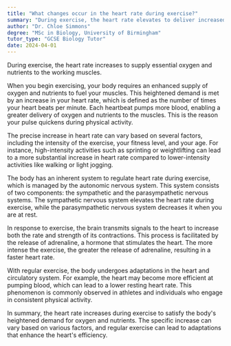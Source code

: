 ```yaml
---
title: "What changes occur in the heart rate during exercise?"
summary: "During exercise, the heart rate elevates to deliver increased oxygen and nutrients to the active muscles, supporting their performance and endurance."
author: "Dr. Chloe Simmons"
degree: "MSc in Biology, University of Birmingham"
tutor_type: "GCSE Biology Tutor"
date: 2024-04-01
---
```


During exercise, the heart rate increases to supply essential oxygen and nutrients to the working muscles.

When you begin exercising, your body requires an enhanced supply of oxygen and nutrients to fuel your muscles. This heightened demand is met by an increase in your heart rate, which is defined as the number of times your heart beats per minute. Each heartbeat pumps more blood, enabling a greater delivery of oxygen and nutrients to the muscles. This is the reason your pulse quickens during physical activity.

The precise increase in heart rate can vary based on several factors, including the intensity of the exercise, your fitness level, and your age. For instance, high-intensity activities such as sprinting or weightlifting can lead to a more substantial increase in heart rate compared to lower-intensity activities like walking or light jogging.

The body has an inherent system to regulate heart rate during exercise, which is managed by the autonomic nervous system. This system consists of two components: the sympathetic and the parasympathetic nervous systems. The sympathetic nervous system elevates the heart rate during exercise, while the parasympathetic nervous system decreases it when you are at rest.

In response to exercise, the brain transmits signals to the heart to increase both the rate and strength of its contractions. This process is facilitated by the release of adrenaline, a hormone that stimulates the heart. The more intense the exercise, the greater the release of adrenaline, resulting in a faster heart rate.

With regular exercise, the body undergoes adaptations in the heart and circulatory system. For example, the heart may become more efficient at pumping blood, which can lead to a lower resting heart rate. This phenomenon is commonly observed in athletes and individuals who engage in consistent physical activity.

In summary, the heart rate increases during exercise to satisfy the body's heightened demand for oxygen and nutrients. The specific increase can vary based on various factors, and regular exercise can lead to adaptations that enhance the heart's efficiency.
    